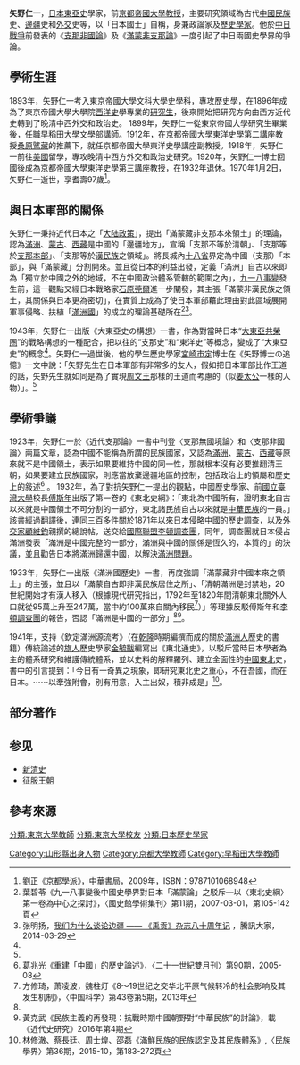 {{Infobox Biography
| subject_name   = 矢野仁一
| image_name     = Jinichi Yano.jpg
| image_size     = 
| image_caption  = 
| nationality    ={{JAP}}
| date_of_birth  = {{Birth date|1872|05|13}}
| place_of_birth = [[大日本帝國|日本]][[山形縣|山形縣]][[米澤市|米澤市]]
| date_of_death  = {{Death date and age|1970|01|02|1872|05|13}}
| occupation     = [[東亞史|東亞史]]學家、前[[京都帝國大學|京都帝國大學]]教授
}}
{{Japanese|japanese=箭内 亙|kana=やの じんいち|romaji=Yano Jinichi}}
'''矢野仁一'''{{BD|1872年|5月13日|1970年|1月2日}}，[[日本|日本]][[東亞史|東亞史]]學家，前[[京都帝國大學|京都帝國大學]][[教授|教授]]，主要研究領域為古代[[中國|中國]][[民族|民族]]史、[[邊疆|邊疆]]史和[[外交|外交]]史等，以「日本國士」自稱，身兼政論家及[[歷史學家|歷史學家]]。他於[[中国抗日战争|中日戰爭]]前發表的《[[支那非國論|支那非國論]]》及《[[滿蒙非中國論|滿蒙非支那論]]》一度引起了中日兩國史學界的爭論。

==學術生涯==
1893年，矢野仁一考入東京帝國大學文科大學史學科，專攻歷史學，在1896年成為了東京帝國大學大學院[[西洋史|西洋史]]學專業的[[研究生|研究生]]，後來開始把研究方向由西方近代史轉到了晚清中西外交和政治史。 1899年，矢野仁一從東京帝國大學研究生畢業後，任職[[早稻田大學|早稻田大學]]文學部講師。1912年，在京都帝國大學東洋史學第二講座教授[[桑原騭藏|桑原騭藏]]的推薦下，就任京都帝國大學東洋史學講座副教授。1918年，矢野仁一前往[[美國|美國]]留學，專攻晚清中西方外交和政治史研究。1920年，矢野仁一博士回國後成為京都帝國大學東洋史學第三講座教授，在1932年退休。1970年1月2日，矢野仁一逝世，享耆壽97歲<ref name="lau2009">劉正《京都學派》，中華書局，2009年，ISBN：9787101068948</ref>。

==與日本軍部的關係==
矢野仁一秉持近代日本之「[[大陸政策_(大日本帝国)|大陆政策]]」，提出「滿蒙藏非支那本來領土」的理論，認為[[滿洲|滿洲]]、[[蒙古|蒙古]]、[[西藏|西藏]]是中國的「邊疆地方」，宣稱「支那不等於清朝」、「支那等於[[中國本土|支那本部]]」、「支那等於[[漢民族|漢民族]]之領域」。將長城內[[十八省|十八省]]界定為中國（支那）「本部」，與「滿蒙藏」分割開來。並且從日本的利益出發，定義「滿洲」自古以來即為「獨立於中國之外的地域，不在中國政治體系管轄的範圍之內」，[[九一八事變|九一八事變]]發生前，這一觀點又經日本戰略家[[石原莞爾|石原莞爾]]進一步闡發，其主張「滿蒙非漢民族之領土，其關係與日本更為密切」，在實質上成為了使日本軍部藉此理由對此區域展開軍事侵略、扶植「[[滿洲國|滿洲國]]」的成立的理論基礎所在<ref name= "Yi2007">葉碧苓《九一八事變後中國史學界對日本「滿蒙論」之駁斥—以〈東北史綱〉第一卷為中心之探討》，〈國史館學術集刊〉第11期，2007-03-01，第105-142頁</ref><ref>张明扬，[http://dajia.qq.com/blog/368846079870026.html 我们为什么谈论边疆  —— 《禹贡》杂志八十周年记] {{webarchive|url=https://web.archive.org/web/20161012202143/http://dajia.qq.com/blog/368846079870026.html |date=2016-10-12 }}，騰訊大家，2014-03-29</ref>。

1943年，矢野仁一出版《大東亞史の構想》一書，作為對當時日本“[[大東亞共榮圈|大東亞共榮圈]]”的戰略構想的一種配合，把以往的“支那史”和“東洋史”等概念，變成了“大東亞史”的概念<ref name="lau2009"/>。矢野仁一過世後，他的學生歷史學家[[宮崎市定|宮崎市定]]博士在《矢野博士の追憶》一文中說：「矢野先生在日本軍部有非常多的友人，假如把日本軍部比作王道的話，矢野先生就如同是為了實現[[周文王|周文王]]那樣的王道而考慮的（似[[姜太公|姜太公]]一樣的人物）」。<ref name="lau2009"/>

==學術爭議==
{{main|元清非中國論}}
1923年，矢野仁一於《近代支那論》一書中刊登〈支那無國境論〉和〈支那非國論〉兩篇文章，認為中國不能稱為所謂的民族國家，又認為[[滿洲|滿洲]]、[[蒙古|蒙古]]、[[西藏|西藏]]等原來就不是中國領土，表示如果要維持中國的同一性，那就根本沒有必要推翻清王朝，如果要建立民族國家，則應當放棄邊疆地區的控制，包括政治上的領屬和歷史上的敍述<ref>葛兆光《重建「中國」的歷史論述》，〈二十一世紀雙月刊〉第90期，2005-08</ref>
。
1932年，為了對抗矢野仁一提出的觀點，中國歷史學家、前[[國立臺灣大學|國立臺灣大學]]校長[[傅斯年|傅斯年]]出版了第一卷的《東北史綱》：「東北為中國所有，證明東北自古以來就是中國領土不可分割的一部分，東北諸民族自古以來就是[[中華民族|中華民族]]的一員。」該書經過[[翻譯|翻譯]]後，連同三百多件關於1871年以來日本侵略中國的歷史調查，以及[[外交家|外交家]][[顧維鈞|顧維鈞]]親撰的總說帖，送交給[[國際聯盟|國際聯盟]][[李頓報告|李頓調查團]]，同年，調查團就日本侵占滿洲發表「滿洲是中國完整的一部分，滿洲與中國的關係是恆久的，本質的」的決議，並且勸告日本將滿洲歸還中國，以解決[[滿蒙問題|滿洲問題]]。

1933年，矢野仁一出版《滿洲國歷史》一書，再度強調「滿蒙藏非中國本來之領土」的主張，並且以「滿蒙自古即非漢民族居住之所」、「清朝滿洲是封禁地，20世紀開始才有漢人移入（根據現代研究指出，1792年至1820年間清朝東北關外人口就從95萬上升至247萬，當中約100萬來自關內移民<ref name="方萧魏">方修琦，萧凌波，魏柱灯《8～19世纪之交华北平原气候转冷的社会影响及其发生机制》，〈中国科学〉第43卷第5期，2013年</ref>）」等理據反駁傅斯年和[[李頓報告|李頓調查團]]的報告，否認「滿洲是中國的一部分」<ref name= "Yi2007" /><ref>黃克武《民族主義的再發現：抗戰時期中國朝野對“中華民族”的討論》，載《近代史研究》2016年第4期</ref>。

1941年，支持《欽定滿洲源流考》（在[[乾隆|乾隆]]時期編撰而成的關於[[滿洲人|滿洲人]]歷史的書籍）傳統論述的[[旗人|旗人]]歷史學家[[金毓黻|金毓黻]]編寫出《東北通史》，以駁斥當時日本學者為主的體系研究和維護傳統體系，並以史料的解釋羅列、建立全面性的[[中國東北|中國東北]]史，書中的引言提到：「今日有一奇異之現象，即研究東北史之重心，不在吾國，而在日本。⋯⋯以牽強附會，別有用意，入主出奴，積非成是」<ref>林修澈、蔡長廷、周士煌、邵磊《滿鮮民族的民族認定及其民族體系》,〈民族學界〉第36期，2015-10，第183-272頁</ref>。

==部分著作==
{{lang|ja|
*《近代蒙古史研究》
*《近代支那史》
*《近代支那の政治及文化》
*《支那近代外国関係研究》
*《満洲近代史》
*《清朝末史研究》
*《大東亜史の構想》
*《古中国と新中国》
*《中国人民革命史論》}}

==参见==
*[[新清史|新清史]]
*[[征服王朝|征服王朝]]

==參考來源==
<references />

{{DEFAULTSORT:Yano}}
[[分類:東京大學教師|分類:東京大學教師]]
[[分類:東京大學校友|分類:東京大學校友]]
[[分類:日本歷史學家|分類:日本歷史學家]]
[[Category:山形縣出身人物|Category:山形縣出身人物]]
[[Category:京都大學教師|Category:京都大學教師]]
[[Category:早稻田大學教師|Category:早稻田大學教師]]